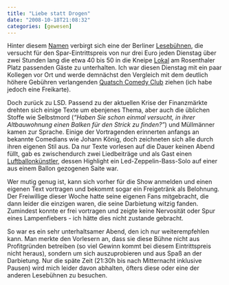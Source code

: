 ```yaml
---
title: "Liebe statt Drogen"
date: "2008-10-18T21:08:32"
categories: [gewesen]
---
```


Hinter diesem [Namen](http://www.liebestattdrogen.de/) verbirgt sich eine der Berliner [Lesebühnen](http://de.wikipedia.org/wiki/Lesebühne), die versucht für den Spar-Eintrittspreis von nur drei Euro jeden Dienstag über zwei Stunden lang die etwa 40 bis 50 in die Kneipe [Lokal](http://www.lokal-berlin.de/) am Rosenthaler Platz passenden Gäste  zu unterhalten. Ich war diesen Dienstag mit ein paar Kollegen vor Ort und werde demnächst den Vergleich mit dem deutlich höhere Gebühren verlangenden [Quatsch Comedy Club](http://quatsch-comedy-club.de/berlin/) ziehen (ich habe jedoch eine Freikarte).

Doch zurück zu LSD. Passend zu der aktuellen Krise der Finanzmärkte drehten sich einige Texte um ebenjenes Thema, aber auch die üblichen Stoffe wie Selbstmord (*"Haben Sie schon einmal versucht, in ihrer Altbauwohnung einen Balken für den Strick zu finden?"*) und Müllmänner kamen zur Sprache. Einige der Vortragenden erinnerten anfangs an bekannte Comedians wie Johann König, doch zeichneten sich alle durch ihren eigenen Stil aus. Da nur Texte vorlesen auf die Dauer keinen Abend füllt, gab es zwischendurch zwei Liedbeiträge und als Gast einen [Luftballonkünstler](http://www.balloonmaestro.com/stage_performance), dessen Highlight ein Led-Zeppelin-Bass-Solo auf einer aus einem Ballon gezogenen Saite war.

Wer mutig genug ist, kann sich vorher für die Show anmelden und einen eigenen Text vortragen und bekommt sogar ein Freigetränk als Belohnung. Der Freiwillige dieser Woche hatte seine eigenen Fans mitgebracht, die dann leider die einzigen waren, die seine Darbietung witzig fanden. Zumindest konnte er frei vortragen und zeigte keine Nervosität oder Spur eines Lampenfiebers - ich hätte dies nicht zustande gebracht.

So war es ein sehr unterhaltsamer Abend, den ich nur weiterempfehlen kann. Man merkte den Vorlesern an, dass sie diese Bühne nicht aus Profitgründen betreiben (so viel Gewinn kommt bei diesem Eintrittspreis nicht heraus), sondern um sich auszuprobieren und aus Spaß an der Darbietung. Nur die späte Zeit (21:30h bis nach Mitternacht inklusive Pausen) wird mich leider davon abhalten, öfters diese oder eine der anderen Lesebühnen zu besuchen.
